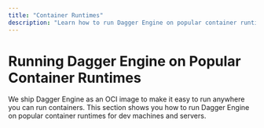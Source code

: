 ```yaml
---
title: "Container Runtimes"
description: "Learn how to run Dagger Engine on popular container runtimes."
---
```



# Running Dagger Engine on Popular Container Runtimes

We ship Dagger Engine as an OCI image to make it easy to run anywhere you can run containers. This section shows you how to run Dagger Engine on popular container runtimes for dev machines and servers.

<DocCardList className="DocCardList--no-description"/>
